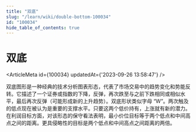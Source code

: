 ```yaml
---
title: "双底"
slug: "/learn/wiki/double-bottom-100034"
id: "100034"
hide_table_of_contents: true
---
```



# 双底

<ArticleMeta id={100034} updatedAt={'2023-09-26 13:58:47'} />
<div className='border-solid border-b border-t-0 my-4 border-[var(--ifm-color-gray-300)]' />

双底图形是一种经典的技术分析图表形态，代表了市场交易中的趋势变化和势能反转。它描述了一个证券或指数的下降，反弹，再次跌至与之前下跌相同或相似水平，最后再次反弹（可能形成新的上升趋势）。双底形状类似字母 “W”。两次触及的低点现在被认为是重要的支撑水平。只要这两个低价持有，上涨就有新的潜力。在利润目标方面，对该形态的保守看法表明，最小价位目标等于两个低点和中间高点之间的距离。更具侵略性的目标是两个低点和中间高点之间距离的两倍。
